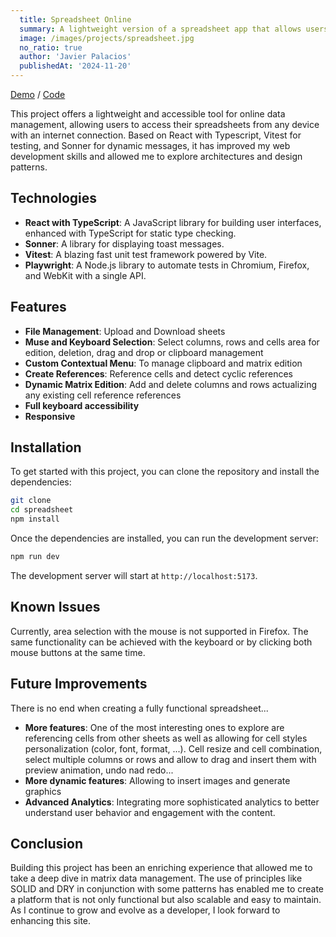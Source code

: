 ```yaml
---
  title: Spreadsheet Online
  summary: A lightweight version of a spreadsheet app that allows users to create, edit, and share spreadsheets online with ease.
  image: /images/projects/spreadsheet.jpg
  no_ratio: true
  author: 'Javier Palacios'
  publishedAt: '2024-11-20'
---
```


[Demo](https://helkyar-spreadsheet.vercel.app/) /
[Code](https://github.com/helkyar/spreadsheet)

This project offers a lightweight and accessible tool for online data
management, allowing users to access their spreadsheets from any device with an
internet connection. Based on React with Typescript, Vitest for testing, and
Sonner for dynamic messages, it has improved my web development skills and
allowed me to explore architectures and design patterns.

## Technologies

- **React with TypeScript**: A JavaScript library for building user interfaces, enhanced with TypeScript for static type checking.
- **Sonner**: A library for displaying toast messages.
- **Vitest**: A blazing fast unit test framework powered by Vite.
- **Playwright**: A Node.js library to automate tests in Chromium, Firefox, and WebKit with a single API.

## Features

- **File Management**: Upload and Download sheets
- **Muse and Keyboard Selection**: Select columns, rows and cells area for
  edition, deletion, drag and drop or clipboard management
- **Custom Contextual Menu**: To manage clipboard and matrix edition
- **Create References**: Reference cells and detect cyclic references
- **Dynamic Matrix Edition**: Add and delete columns and rows actualizing any
  existing cell reference references
- **Full keyboard accessibility**
- **Responsive**

## Installation

To get started with this project, you can clone the repository and install the
dependencies:

```bash
git clone
cd spreadsheet
npm install
```

Once the dependencies are installed, you can run the development server:

```bash
npm run dev
```

The development server will start at `http://localhost:5173`.

## Known Issues

Currently, area selection with the mouse is not supported in Firefox. The same
functionality can be achieved with the keyboard or by clicking both mouse
buttons at the same time.

## Future Improvements

There is no end when creating a fully functional spreadsheet...

- **More features**: One of the most interesting ones to explore are referencing
  cells from other sheets as well as allowing for cell styles personalization
  (color, font, format, ...). Cell resize and cell combination, select multiple
  columns or rows and allow to drag and insert them with preview animation, undo
  nad redo...
- **More dynamic features**: Allowing to insert images and generate graphics
- **Advanced Analytics**: Integrating more sophisticated analytics to better
  understand user behavior and engagement with the content.

## Conclusion

Building this project has been an enriching experience that allowed me to take a
deep dive in matrix data management. The use of principles like SOLID and DRY in
conjunction with some patterns has enabled me to create a platform that is not
only functional but also scalable and easy to maintain. As I continue to grow
and evolve as a developer, I look forward to enhancing this site.
